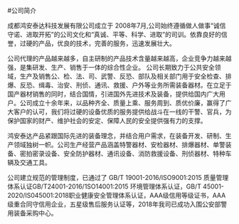 #公司简介


成都鸿安泰达科技发展有限公司成立于 2008年7月,公司始终遵循做人做事“诚信守诺、进取开拓”的公司文化和“真诚、平等、科学、进取”的司训。依靠良好的信誉，过硬的产品，优良的技术，完善的服务，迅速发展壮大。


公司代理的产品越来越多，自主研制的产品技术含量越来越高，企业竞争力越来越强，是集研发、生产、销售于一体的综合性企业。
公司长期致力于公共安全领域，生产及销售公、检、法、司、武警、反恐、部队及相关部门用于安全检查、排爆、反恐、缉毒、治安、刑侦、通讯、救援、户外等业务所需装备器材。在立足于国产器材销售的同时，结合国情，引进国外先进技术及装备，提供给国内广大用户。公司成立十余年来，以品种齐全、质量上乘、服务周到、质优价廉，赢得了广大客户的认可，我们将过硬的设备优质的服务提供给战斗在一线的干警、官兵，为保护国家的财产、维护社会的安定、保障人民的安全提供强有力的支撑。


鸿安泰达产品紧跟国际先进的装备理念，并结合用户需求，在装备开发、研制、生产领域独树一帜。公司生产经营产品涵盖特警器材、安检器材、排爆器材、单警装备、密拍密录设备、安全防护器材、通讯设备、消防救援设备、刑侦器材、特种车辆及交通工具。


公司建立规范的管理制度，已通过了 GB/T 19001-2016/ISO9001:2015 质量管理体系认证GB/T24001-2016/1SO14001:2015 环境管理体系认证，GB/T 45001-2020/IS045001:2018职业健康安全管理体系认证，AAA级信用等级证书，AAA级重合同守信用企业，五星级售后服务认证等，2018年我司已成功入围公安部警用装备采购中心。
